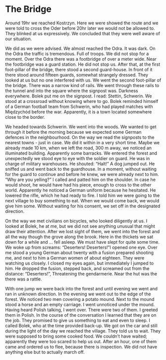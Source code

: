 # The Bridge {#bridge}

Around 19hr we reached Kostrzyn. Here we were showed the route and we were told to cross the Oder before 20hr later we would not be allowed to. They blinked at us expressively. We concluded that they were well aware of our situation.

We did as we were advised. We almost reached the Odra. It was dark. On the Odra the traffic is tremendous. Full of troops. We did not stop for a moment. Over the Odra there was a footbridge of over a meter wide. Near the footbridge was a guard station. He did not stop us. After that, at the first foot-pillar of the bridge, there stood a second guard-house. In front of it there stood around fifteen guards, somewhat strangely dressed. They looked at us but no one interfered with us. We went the second foot-pillar of the bridge. There was a narrow kind of rails. We went through these rails to the tunnel and into the square where the signpost was. Darkness everywhere. Bolek put me on the signpost. I read: Stettin, Schwerin. We stood at a crossroad without knowing where to go. Bolek reminded himself of a German football team from Schwerin, who had played matches with Międzychód before the war. Apparently, it is a town located somewhere close to the border.

We headed towards Schwerin. We went into the woods. We wanted to get through it before the morning because we expected some German defences in the neighbourhood. On the way we read the signposts to the nearest towns - just in case. We did it within in a very short time. Maybe we already made 10 km, when we left the road, 300 m away, we noticed an illuminated building. Apparently some barracks. We entered the forest and unexpectedly we stood eye to eye with the soldier on guard. He was in charge of military warehouses. He shouted: "Halt!" A dog jumped out. He sniffed us and went back to the guardhouse. In a moment, without waiting for the guard to continue and before he knew, we were already next to him. "Why are you yelling?" I called and patted him on the shoulder. In case he would shoot, he would have had his piece, enough to cross to the other world. Apparently he noticed a German uniform because he hesitated. He lowered the rifle, which he had ready to fire. I told him we were going to the next village to buy something to eat. When we would come back, we would give him some. Without waiting for his consent, we set off in the designated direction.

On the way we met civilians on bicycles, who looked diligently at us. I looked at Bolek, he at me, but we did not see anything unusual that might draw their attention. After we lost sight of them, we went into the forest and all the way though the grove along the brook. Here in the thickets we sat down for a while and ... fell asleep. We must have slept for quite some time. We woke up from screams: "Deserters! Deserters! "I opened one eye. Over me stood a young German about twenty with a fusion prepared shooting me, and next to him a German women of about eighteen. They were watching us closely. I closed my eyes again, but immediately I jumped to him. He dropped the fusion, stepped back, and screamed out from the distance: "Deserters!", Threatening the gendarmerie. Near the hut was the there was a rattle. 

With one jump we were back into the forest and until evening we went and ran in unknown direction. In the evening we went out to the edge of the forest. We noticed two men covering a potato mound. Next to the mound stood a horse and an empty carriage. I went unnoticed under the mound. Having heard Polish talking, I went over. There were two of them. I greeted them in Polish. In the course of the conversation I learned that they are on the job. They promised to give us something to eat and even to sleep. I called Bolek, who at the time provided back-up. We got on the car and still during the light of the day we reached the village. They told us to wait. They were supposed to bring some cooked food. We couldn’t have waited; apparently they were too scared to help us out. After an hour, one of them came and ordered us to flee, because there is inspection. We did not have anything else but to actually march off.